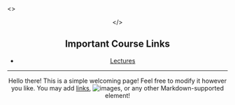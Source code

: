 
<>
	<SEO />
	<Header />
</>

## Important Course Links
- [Lectures](/lectures)

---

Hello there! This is a simple welcoming page! Feel free to modify it however you
like. You may add [links](#), ![images](#), or any other Markdown-supported element!